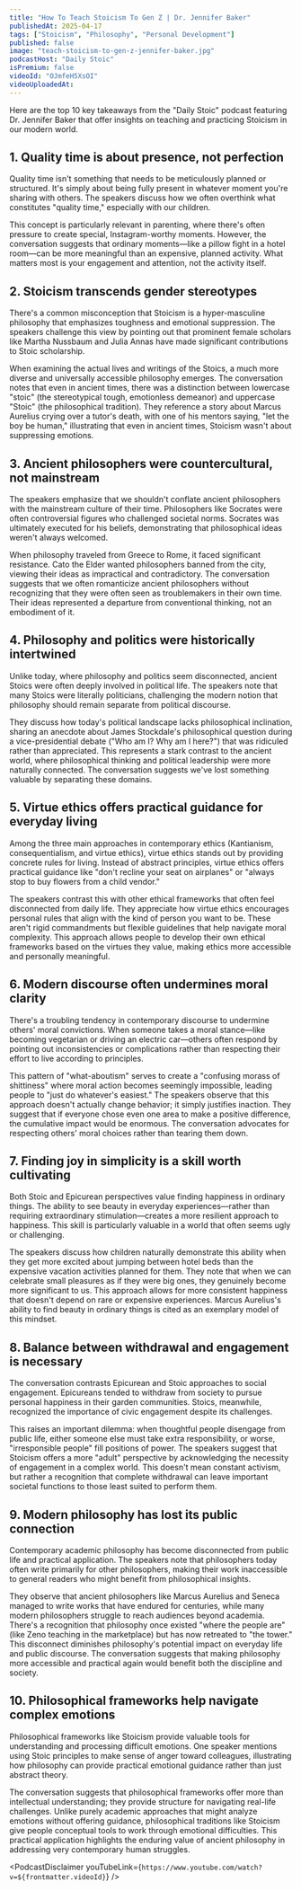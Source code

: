 ```yaml
---
title: "How To Teach Stoicism To Gen Z | Dr. Jennifer Baker"
publishedAt: 2025-04-17
tags: ["Stoicism", "Philosophy", "Personal Development"]
published: false
image: "teach-stoicism-to-gen-z-jennifer-baker.jpg"
podcastHost: "Daily Stoic"
isPremium: false
videoId: "OJmfeH5XsOI"
videoUploadedAt:
---
```



<PodcastSummaryPageLayout frontmatter={frontmatter}>

Here are the top 10 key takeaways from the "Daily Stoic" podcast featuring Dr. Jennifer Baker that offer insights on teaching and practicing Stoicism in our modern world.

## 1. Quality time is about presence, not perfection

Quality time isn't something that needs to be meticulously planned or structured. It's simply about being fully present in whatever moment you're sharing with others. The speakers discuss how we often overthink what constitutes "quality time," especially with our children.

This concept is particularly relevant in parenting, where there's often pressure to create special, Instagram-worthy moments. However, the conversation suggests that ordinary moments—like a pillow fight in a hotel room—can be more meaningful than an expensive, planned activity. What matters most is your engagement and attention, not the activity itself.

## 2. Stoicism transcends gender stereotypes

There's a common misconception that Stoicism is a hyper-masculine philosophy that emphasizes toughness and emotional suppression. The speakers challenge this view by pointing out that prominent female scholars like Martha Nussbaum and Julia Annas have made significant contributions to Stoic scholarship.

When examining the actual lives and writings of the Stoics, a much more diverse and universally accessible philosophy emerges. The conversation notes that even in ancient times, there was a distinction between lowercase "stoic" (the stereotypical tough, emotionless demeanor) and uppercase "Stoic" (the philosophical tradition). They reference a story about Marcus Aurelius crying over a tutor's death, with one of his mentors saying, "let the boy be human," illustrating that even in ancient times, Stoicism wasn't about suppressing emotions.

## 3. Ancient philosophers were countercultural, not mainstream

The speakers emphasize that we shouldn't conflate ancient philosophers with the mainstream culture of their time. Philosophers like Socrates were often controversial figures who challenged societal norms. Socrates was ultimately executed for his beliefs, demonstrating that philosophical ideas weren't always welcomed.

When philosophy traveled from Greece to Rome, it faced significant resistance. Cato the Elder wanted philosophers banned from the city, viewing their ideas as impractical and contradictory. The conversation suggests that we often romanticize ancient philosophers without recognizing that they were often seen as troublemakers in their own time. Their ideas represented a departure from conventional thinking, not an embodiment of it.

## 4. Philosophy and politics were historically intertwined

Unlike today, where philosophy and politics seem disconnected, ancient Stoics were often deeply involved in political life. The speakers note that many Stoics were literally politicians, challenging the modern notion that philosophy should remain separate from political discourse.

They discuss how today's political landscape lacks philosophical inclination, sharing an anecdote about James Stockdale's philosophical question during a vice-presidential debate ("Who am I? Why am I here?") that was ridiculed rather than appreciated. This represents a stark contrast to the ancient world, where philosophical thinking and political leadership were more naturally connected. The conversation suggests we've lost something valuable by separating these domains.

## 5. Virtue ethics offers practical guidance for everyday living

Among the three main approaches in contemporary ethics (Kantianism, consequentialism, and virtue ethics), virtue ethics stands out by providing concrete rules for living. Instead of abstract principles, virtue ethics offers practical guidance like "don't recline your seat on airplanes" or "always stop to buy flowers from a child vendor."

The speakers contrast this with other ethical frameworks that often feel disconnected from daily life. They appreciate how virtue ethics encourages personal rules that align with the kind of person you want to be. These aren't rigid commandments but flexible guidelines that help navigate moral complexity. This approach allows people to develop their own ethical frameworks based on the virtues they value, making ethics more accessible and personally meaningful.

## 6. Modern discourse often undermines moral clarity

There's a troubling tendency in contemporary discourse to undermine others' moral convictions. When someone takes a moral stance—like becoming vegetarian or driving an electric car—others often respond by pointing out inconsistencies or complications rather than respecting their effort to live according to principles.

This pattern of "what-aboutism" serves to create a "confusing morass of shittiness" where moral action becomes seemingly impossible, leading people to "just do whatever's easiest." The speakers observe that this approach doesn't actually change behavior; it simply justifies inaction. They suggest that if everyone chose even one area to make a positive difference, the cumulative impact would be enormous. The conversation advocates for respecting others' moral choices rather than tearing them down.

## 7. Finding joy in simplicity is a skill worth cultivating

Both Stoic and Epicurean perspectives value finding happiness in ordinary things. The ability to see beauty in everyday experiences—rather than requiring extraordinary stimulation—creates a more resilient approach to happiness. This skill is particularly valuable in a world that often seems ugly or challenging.

The speakers discuss how children naturally demonstrate this ability when they get more excited about jumping between hotel beds than the expensive vacation activities planned for them. They note that when we can celebrate small pleasures as if they were big ones, they genuinely become more significant to us. This approach allows for more consistent happiness that doesn't depend on rare or expensive experiences. Marcus Aurelius's ability to find beauty in ordinary things is cited as an exemplary model of this mindset.

## 8. Balance between withdrawal and engagement is necessary

The conversation contrasts Epicurean and Stoic approaches to social engagement. Epicureans tended to withdraw from society to pursue personal happiness in their garden communities. Stoics, meanwhile, recognized the importance of civic engagement despite its challenges.

This raises an important dilemma: when thoughtful people disengage from public life, either someone else must take extra responsibility, or worse, "irresponsible people" fill positions of power. The speakers suggest that Stoicism offers a more "adult" perspective by acknowledging the necessity of engagement in a complex world. This doesn't mean constant activism, but rather a recognition that complete withdrawal can leave important societal functions to those least suited to perform them.

## 9. Modern philosophy has lost its public connection

Contemporary academic philosophy has become disconnected from public life and practical application. The speakers note that philosophers today often write primarily for other philosophers, making their work inaccessible to general readers who might benefit from philosophical insights.

They observe that ancient philosophers like Marcus Aurelius and Seneca managed to write works that have endured for centuries, while many modern philosophers struggle to reach audiences beyond academia. There's a recognition that philosophy once existed "where the people are" (like Zeno teaching in the marketplace) but has now retreated to "the tower." This disconnect diminishes philosophy's potential impact on everyday life and public discourse. The conversation suggests that making philosophy more accessible and practical again would benefit both the discipline and society.

## 10. Philosophical frameworks help navigate complex emotions

Philosophical frameworks like Stoicism provide valuable tools for understanding and processing difficult emotions. One speaker mentions using Stoic principles to make sense of anger toward colleagues, illustrating how philosophy can provide practical emotional guidance rather than just abstract theory.

The conversation suggests that philosophical frameworks offer more than intellectual understanding; they provide structure for navigating real-life challenges. Unlike purely academic approaches that might analyze emotions without offering guidance, philosophical traditions like Stoicism give people conceptual tools to work through emotional difficulties. This practical application highlights the enduring value of ancient philosophy in addressing very contemporary human struggles.

<PodcastDisclaimer
  youTubeLink={`https://www.youtube.com/watch?v=${frontmatter.videoId}`}
/>

</PodcastSummaryPageLayout>
